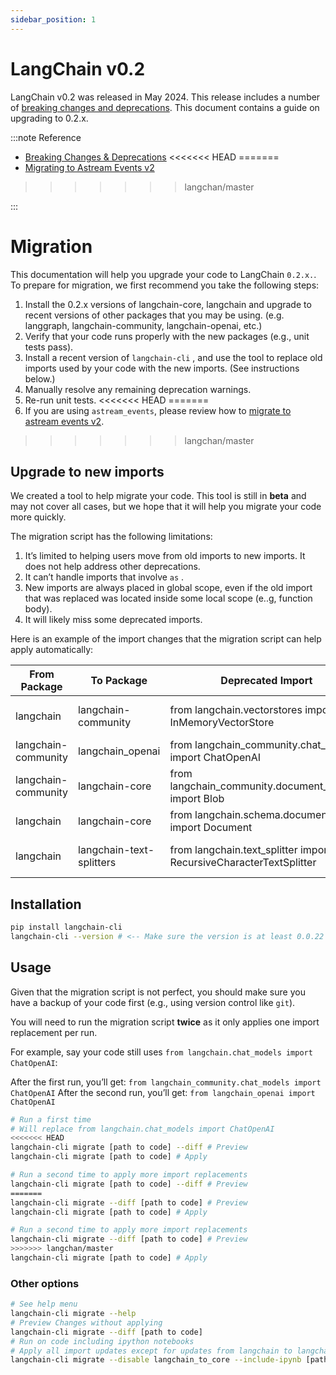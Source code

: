 ```yaml
---
sidebar_position: 1
---
```


# LangChain v0.2



LangChain v0.2 was released in May 2024. This release includes a number of [breaking changes and deprecations](/docs/versions/v0_2/deprecations). This document contains a guide on upgrading to 0.2.x.

:::note Reference

- [Breaking Changes & Deprecations](/docs/versions/v0_2/deprecations)
<<<<<<< HEAD
=======
- [Migrating to Astream Events v2](/docs/versions/v0_2/migrating_astream_events)
>>>>>>> langchan/master

:::

# Migration

This documentation will help you upgrade your code to LangChain `0.2.x.`. To prepare for migration, we first recommend you take the following steps:

1. Install the 0.2.x versions of langchain-core, langchain and upgrade to recent versions of other packages that you may be using. (e.g. langgraph, langchain-community, langchain-openai, etc.)
2. Verify that your code runs properly with the new packages (e.g., unit tests pass).
3. Install a recent version of `langchain-cli` , and use the tool to replace old imports used by your code with the new imports. (See instructions below.)
4. Manually resolve any remaining deprecation warnings.
5. Re-run unit tests.
<<<<<<< HEAD
=======
6. If you are using `astream_events`, please review how to [migrate to astream events v2](/docs/versions/v0_2/migrating_astream_events).
>>>>>>> langchan/master

## Upgrade to new imports

We created a tool to help migrate your code. This tool is still in **beta** and may not cover all cases, but
we hope that it will help you migrate your code more quickly.

The migration script has the following limitations:

1. It’s limited to helping users move from old imports to new imports. It does not help address other deprecations.
2. It can’t handle imports that involve `as` .
3. New imports are always placed in global scope, even if the old import that was replaced was located inside some local scope (e..g, function body).
4. It will likely miss some deprecated imports.

Here is an example of the import changes that the migration script can help apply automatically:


| From Package        | To Package               | Deprecated Import                                                  | New Import                                                          |
|---------------------|--------------------------|--------------------------------------------------------------------|---------------------------------------------------------------------|
| langchain           | langchain-community      | from langchain.vectorstores import InMemoryVectorStore             | from langchain_community.vectorstores import InMemoryVectorStore    |
| langchain-community | langchain_openai         | from langchain_community.chat_models import ChatOpenAI             | from langchain_openai import ChatOpenAI                             |
| langchain-community | langchain-core           | from langchain_community.document_loaders import Blob              | from langchain_core.document_loaders import Blob                    |
| langchain           | langchain-core           | from langchain.schema.document import Document                     | from langchain_core.documents import Document                       |
| langchain           | langchain-text-splitters | from langchain.text_splitter import RecursiveCharacterTextSplitter | from langchain_text_splitters import RecursiveCharacterTextSplitter |


## Installation

```bash
pip install langchain-cli
langchain-cli --version # <-- Make sure the version is at least 0.0.22
```

## Usage

Given that the migration script is not perfect, you should make sure you have a backup of your code first (e.g., using version control like `git`).

You will need to run the migration script **twice** as it only applies one import replacement per run.

For example, say your code still uses `from langchain.chat_models import ChatOpenAI`:

After the first run, you’ll get: `from langchain_community.chat_models import ChatOpenAI`
After the second run, you’ll get: `from langchain_openai import ChatOpenAI`

```bash
# Run a first time
# Will replace from langchain.chat_models import ChatOpenAI
<<<<<<< HEAD
langchain-cli migrate [path to code] --diff # Preview
langchain-cli migrate [path to code] # Apply

# Run a second time to apply more import replacements
langchain-cli migrate [path to code] --diff # Preview
=======
langchain-cli migrate --diff [path to code] # Preview
langchain-cli migrate [path to code] # Apply

# Run a second time to apply more import replacements
langchain-cli migrate --diff [path to code] # Preview
>>>>>>> langchan/master
langchain-cli migrate [path to code] # Apply
```

### Other options

```bash
# See help menu
langchain-cli migrate --help
# Preview Changes without applying
langchain-cli migrate --diff [path to code]
# Run on code including ipython notebooks
# Apply all import updates except for updates from langchain to langchain-core
langchain-cli migrate --disable langchain_to_core --include-ipynb [path to code]
```
